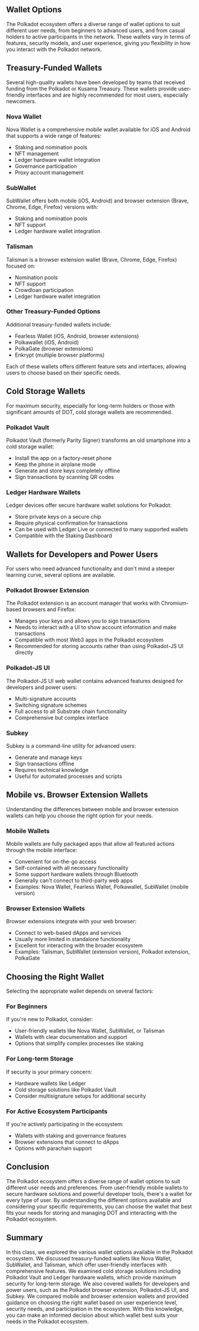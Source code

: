 ## Wallet Options

<ResponsiveIframe
  src="https://drive.google.com/file/d/19N6wgABhW6q9KMB4mVOIamsXlUFbC0ze/preview"
  title="Wallet Options"
/>

The Polkadot ecosystem offers a diverse range of wallet options to suit different user needs, from beginners to advanced users, and from casual holders to active participants in the network. These wallets vary in terms of features, security models, and user experience, giving you flexibility in how you interact with the Polkadot network.

## Treasury-Funded Wallets

Several high-quality wallets have been developed by teams that received funding from the Polkadot or Kusama Treasury. These wallets provide user-friendly interfaces and are highly recommended for most users, especially newcomers.

### Nova Wallet

Nova Wallet is a comprehensive mobile wallet available for iOS and Android that supports a wide range of features:

- Staking and nomination pools
- NFT management
- Ledger hardware wallet integration
- Governance participation
- Proxy account management

### SubWallet

SubWallet offers both mobile (iOS, Android) and browser extension (Brave, Chrome, Edge, Firefox) versions with:

- Staking and nomination pools
- NFT support
- Ledger hardware wallet integration

### Talisman

Talisman is a browser extension wallet (Brave, Chrome, Edge, Firefox) focused on:

- Nomination pools
- NFT support
- Crowdloan participation
- Ledger hardware wallet integration

### Other Treasury-Funded Options

Additional treasury-funded wallets include:

- Fearless Wallet (iOS, Android, browser extensions)
- Polkawallet (iOS, Android)
- PolkaGate (browser extensions)
- Enkrypt (multiple browser platforms)

Each of these wallets offers different feature sets and interfaces, allowing users to choose based on their specific needs.

## Cold Storage Wallets

For maximum security, especially for long-term holders or those with significant amounts of DOT, cold storage wallets are recommended.

### Polkadot Vault

Polkadot Vault (formerly Parity Signer) transforms an old smartphone into a cold storage wallet:

- Install the app on a factory-reset phone
- Keep the phone in airplane mode
- Generate and store keys completely offline
- Sign transactions by scanning QR codes

### Ledger Hardware Wallets

Ledger devices offer secure hardware wallet solutions for Polkadot:

- Store private keys on a secure chip
- Require physical confirmation for transactions
- Can be used with Ledger Live or connected to many supported wallets
- Compatible with the Staking Dashboard

## Wallets for Developers and Power Users

For users who need advanced functionality and don't mind a steeper learning curve, several options are available.

### Polkadot Browser Extension

The Polkadot extension is an account manager that works with Chromium-based browsers and Firefox:

- Manages your keys and allows you to sign transactions
- Needs to interact with a UI to show account information and make transactions
- Compatible with most Web3 apps in the Polkadot ecosystem
- Recommended for storing accounts rather than using Polkadot-JS UI directly

### Polkadot-JS UI

The Polkadot-JS UI web wallet contains advanced features designed for developers and power users:

- Multi-signature accounts
- Switching signature schemes
- Full access to all Substrate chain functionality
- Comprehensive but complex interface

### Subkey

Subkey is a command-line utility for advanced users:

- Generate and manage keys
- Sign transactions offline
- Requires technical knowledge
- Useful for automated processes and scripts

## Mobile vs. Browser Extension Wallets

Understanding the differences between mobile and browser extension wallets can help you choose the right option for your needs.

### Mobile Wallets

Mobile wallets are fully packaged apps that allow all featured actions through the mobile interface:

- Convenient for on-the-go access
- Self-contained with all necessary functionality
- Some support hardware wallets through Bluetooth
- Generally can't connect to third-party web apps
- Examples: Nova Wallet, Fearless Wallet, Polkawallet, SubWallet (mobile version)

### Browser Extension Wallets

Browser extensions integrate with your web browser:

- Connect to web-based dApps and services
- Usually more limited in standalone functionality
- Excellent for interacting with the broader ecosystem
- Examples: Talisman, SubWallet (extension version), Polkadot extension, PolkaGate

## Choosing the Right Wallet

Selecting the appropriate wallet depends on several factors:

### For Beginners

If you're new to Polkadot, consider:

- User-friendly wallets like Nova Wallet, SubWallet, or Talisman
- Wallets with clear documentation and support
- Options that simplify complex processes like staking

### For Long-term Storage

If security is your primary concern:

- Hardware wallets like Ledger
- Cold storage solutions like Polkadot Vault
- Consider multisignature setups for additional security

### For Active Ecosystem Participants

If you're actively participating in the ecosystem:

- Wallets with staking and governance features
- Browser extensions that connect to dApps
- Options with parachain support

## Conclusion

The Polkadot ecosystem offers a diverse range of wallet options to suit different user needs and preferences. From user-friendly mobile wallets to secure hardware solutions and powerful developer tools, there's a wallet for every type of user. By understanding the different options available and considering your specific requirements, you can choose the wallet that best fits your needs for storing and managing DOT and interacting with the Polkadot ecosystem.

## Summary

In this class, we explored the various wallet options available in the Polkadot ecosystem. We discussed treasury-funded wallets like Nova Wallet, SubWallet, and Talisman, which offer user-friendly interfaces with comprehensive features. We examined cold storage solutions including Polkadot Vault and Ledger hardware wallets, which provide maximum security for long-term storage. We also covered wallets for developers and power users, such as the Polkadot browser extension, Polkadot-JS UI, and Subkey. We compared mobile and browser extension wallets and provided guidance on choosing the right wallet based on user experience level, security needs, and participation in the ecosystem. With this knowledge, you can make an informed decision about which wallet best suits your needs in the Polkadot ecosystem.
